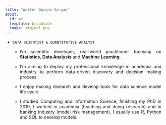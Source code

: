 ```yaml
---
title: "Walter Quispe Vargas"
about: 
  id: me
  template: broadside
  image: img/wal.png
---
```

<style>
body {
text-align: justify}
</style>


:::{#me}

- `DATA SCIENTIST & QUANTITATIVE ANALYST`

    - I'm scientific developer, real-world practitioner focusing on **Statistics**, **Data Analysis** and **Machine Learning**. 

    - I'm aiming to deploy my professional knowledge in academia and industry to perform data-driven discovery and decision making process.

    - I enjoy making research and develop tools for data science model life cycle.
   
    - I studied Computing and Information Science, finishing my PhD in 2019, I worked in academia (teaching and doing research) and in banking industry (model risk management). I usually use R, Python and SQL to develop models. 
    
:::

